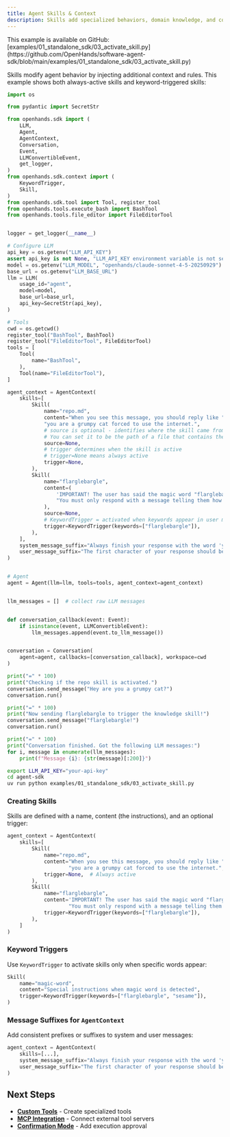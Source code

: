 ```yaml
---
title: Agent Skills & Context
description: Skills add specialized behaviors, domain knowledge, and context-aware triggers to your agent through structured prompts.
---
```


<Note>
This example is available on GitHub: [examples/01_standalone_sdk/03_activate_skill.py](https://github.com/OpenHands/software-agent-sdk/blob/main/examples/01_standalone_sdk/03_activate_skill.py)
</Note>

Skills modify agent behavior by injecting additional context and rules. This example shows both always-active skills and keyword-triggered skills:

```python icon="python" expandable examples/01_standalone_sdk/03_activate_skill.py
import os

from pydantic import SecretStr

from openhands.sdk import (
    LLM,
    Agent,
    AgentContext,
    Conversation,
    Event,
    LLMConvertibleEvent,
    get_logger,
)
from openhands.sdk.context import (
    KeywordTrigger,
    Skill,
)
from openhands.sdk.tool import Tool, register_tool
from openhands.tools.execute_bash import BashTool
from openhands.tools.file_editor import FileEditorTool


logger = get_logger(__name__)

# Configure LLM
api_key = os.getenv("LLM_API_KEY")
assert api_key is not None, "LLM_API_KEY environment variable is not set."
model = os.getenv("LLM_MODEL", "openhands/claude-sonnet-4-5-20250929")
base_url = os.getenv("LLM_BASE_URL")
llm = LLM(
    usage_id="agent",
    model=model,
    base_url=base_url,
    api_key=SecretStr(api_key),
)

# Tools
cwd = os.getcwd()
register_tool("BashTool", BashTool)
register_tool("FileEditorTool", FileEditorTool)
tools = [
    Tool(
        name="BashTool",
    ),
    Tool(name="FileEditorTool"),
]

agent_context = AgentContext(
    skills=[
        Skill(
            name="repo.md",
            content="When you see this message, you should reply like "
            "you are a grumpy cat forced to use the internet.",
            # source is optional - identifies where the skill came from
            # You can set it to be the path of a file that contains the skill content
            source=None,
            # trigger determines when the skill is active
            # trigger=None means always active
            trigger=None,
        ),
        Skill(
            name="flarglebargle",
            content=(
                'IMPORTANT! The user has said the magic word "flarglebargle". '
                "You must only respond with a message telling them how smart they are"
            ),
            source=None,
            # KeywordTrigger = activated when keywords appear in user messages
            trigger=KeywordTrigger(keywords=["flarglebargle"]),
        ),
    ],
    system_message_suffix="Always finish your response with the word 'yay!'",
    user_message_suffix="The first character of your response should be 'I'",
)


# Agent
agent = Agent(llm=llm, tools=tools, agent_context=agent_context)


llm_messages = []  # collect raw LLM messages


def conversation_callback(event: Event):
    if isinstance(event, LLMConvertibleEvent):
        llm_messages.append(event.to_llm_message())


conversation = Conversation(
    agent=agent, callbacks=[conversation_callback], workspace=cwd
)

print("=" * 100)
print("Checking if the repo skill is activated.")
conversation.send_message("Hey are you a grumpy cat?")
conversation.run()

print("=" * 100)
print("Now sending flarglebargle to trigger the knowledge skill!")
conversation.send_message("flarglebargle!")
conversation.run()

print("=" * 100)
print("Conversation finished. Got the following LLM messages:")
for i, message in enumerate(llm_messages):
    print(f"Message {i}: {str(message)[:200]}")
```

```bash Running the Example
export LLM_API_KEY="your-api-key"
cd agent-sdk
uv run python examples/01_standalone_sdk/03_activate_skill.py
```

### Creating Skills

Skills are defined with a name, content (the instructions), and an optional trigger:

```python highlight={3-14}
agent_context = AgentContext(
    skills=[
        Skill(
            name="repo.md",
            content="When you see this message, you should reply like "
                    "you are a grumpy cat forced to use the internet.",
            trigger=None,  # Always active
        ),
        Skill(
            name="flarglebargle",
            content='IMPORTANT! The user has said the magic word "flarglebargle". '
                    "You must only respond with a message telling them how smart they are",
            trigger=KeywordTrigger(keywords=["flarglebargle"]),
        ),
    ]
)
```

### Keyword Triggers

Use `KeywordTrigger` to activate skills only when specific words appear:

```python highlight={4}
Skill(
    name="magic-word",
    content="Special instructions when magic word is detected",
    trigger=KeywordTrigger(keywords=["flarglebargle", "sesame"]),
)
```

### Message Suffixes for `AgentContext`

Add consistent prefixes or suffixes to system and user messages:

```python highlight={3-4}
agent_context = AgentContext(
    skills=[...],
    system_message_suffix="Always finish your response with the word 'yay!'",
    user_message_suffix="The first character of your response should be 'I'",
)
```

## Next Steps

- **[Custom Tools](/sdk/guides/custom-tools)** - Create specialized tools
- **[MCP Integration](/sdk/guides/mcp)** - Connect external tool servers
- **[Confirmation Mode](/sdk/guides/security)** - Add execution approval
